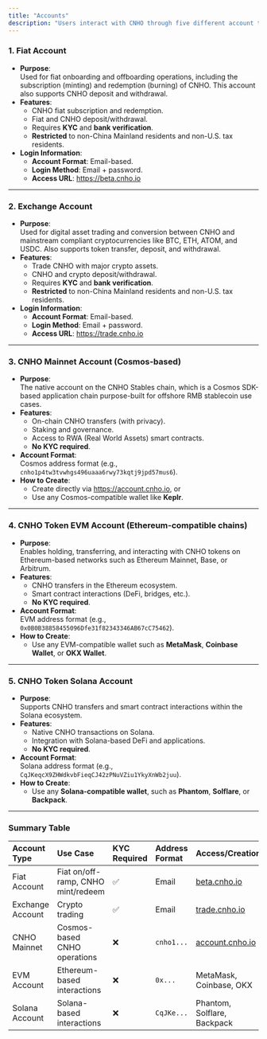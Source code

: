 ```yaml
---
title: "Accounts"
description: "Users interact with CNHO through five different account types, each serving a specific role in the platform."
---
```


### **1. Fiat Account**

- **Purpose**:\
  Used for fiat onboarding and offboarding operations, including the subscription (minting) and redemption (burning) of CNHO. This account also supports CNHO deposit and withdrawal.
- **Features**:
  - CNHO fiat subscription and redemption.
  - Fiat and CNHO deposit/withdrawal.
  - Requires **KYC** and **bank verification**.
  - **Restricted** to non-China Mainland residents and non-U.S. tax residents.
- **Login Information**:
  - **Account Format**: Email-based.
  - **Login Method**: Email \+ password.
  - **Access URL**: https://beta.cnho.io

---

### **2. Exchange Account**

- **Purpose**:\
  Used for digital asset trading and conversion between CNHO and mainstream compliant cryptocurrencies like BTC, ETH, ATOM, and USDC. Also supports token transfer, deposit, and withdrawal.
- **Features**:
  - Trade CNHO with major crypto assets.
  - CNHO and crypto deposit/withdrawal.
  - Requires **KYC** and **bank verification**.
  - **Restricted** to non-China Mainland residents and non-U.S. tax residents.
- **Login Information**:
  - **Account Format**: Email-based.
  - **Login Method**: Email \+ password.
  - **Access URL**: https://trade.cnho.io

---

### **3. CNHO Mainnet Account (Cosmos-based)**

- **Purpose**:\
  The native account on the CNHO Stables chain, which is a Cosmos SDK-based application chain purpose-built for offshore RMB stablecoin use cases.
- **Features**:
  - On-chain CNHO transfers (with privacy).
  - Staking and governance.
  - Access to RWA (Real World Assets) smart contracts.
  - **No KYC required**.
- **Account Format**:\
  Cosmos address format (e.g., `cnho1p4tw3tvwhgs496uaaa6rwy73kqtj9jpd57mus6`).
- **How to Create**:
  - Create directly via https://account.cnho.io, or
  - Use any Cosmos-compatible wallet like **Keplr**.

---

### **4. CNHO Token EVM Account (Ethereum-compatible chains)**

- **Purpose**:\
  Enables holding, transferring, and interacting with CNHO tokens on Ethereum-based networks such as Ethereum Mainnet, Base, or Arbitrum.
- **Features**:
  - CNHO transfers in the Ethereum ecosystem.
  - Smart contract interactions (DeFi, bridges, etc.).
  - **No KYC required**.
- **Account Format**:\
  EVM address format (e.g., `0x0B0B38858455096Dfe31f82343346AB67cC75462`).
- **How to Create**:
  - Use any EVM-compatible wallet such as **MetaMask**, **Coinbase Wallet**, or **OKX Wallet**.

---

### **5. CNHO Token Solana Account**

- **Purpose**:\
  Supports CNHO transfers and smart contract interactions within the Solana ecosystem.
- **Features**:
  - Native CNHO transactions on Solana.
  - Integration with Solana-based DeFi and applications.
  - **No KYC required**.
- **Account Format**:\
  Solana address format (e.g., `CqJKeqcX9ZHWdkvbFieqCJ42zPNuVZiu1YkyXnWb2juu`).
- **How to Create**:
  - Use any **Solana-compatible wallet**, such as **Phantom**, **Solflare**, or **Backpack**.

---

### Summary Table

| Account Type     | Use Case                           | KYC Required | Address Format | Access/Creation                           |
| :--------------- | :--------------------------------- | :----------- | :------------- | :---------------------------------------- |
| Fiat Account     | Fiat on/off-ramp, CNHO mint/redeem | ✅            | Email          | [beta.cnho.io](http://beta.cnho.io)       |
| Exchange Account | Crypto trading                     | ✅            | Email          | [trade.cnho.io](http://trade.cnho.io)     |
| CNHO Mainnet     | Cosmos-based CNHO operations       | ❌            | `cnho1...`     | [account.cnho.io](http://account.cnho.io) |
| EVM Account      | Ethereum-based interactions        | ❌            | `0x...`        | MetaMask, Coinbase, OKX                   |
| Solana Account   | Solana-based interactions          | ❌            | `CqJKe...`     | Phantom, Solflare, Backpack               |